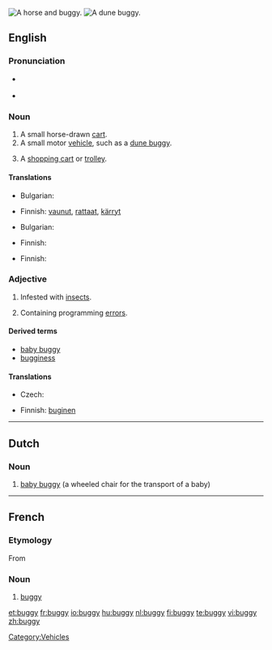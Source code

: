 [[Image:Herr's Mill Covered Bridge and Buggy 2600px.jpg|thumb|A horse and buggy.]]
[[Image:Beach buggy 1.jpg|thumb|A dune buggy.]]
{{also|Buggy}}
==English==

===Pronunciation===
* {{a|UK}} {{IPA|/bʌ.ɡi/}}
* {{rhymes|ʌɡi}}

===Noun===
{{en-noun|bugg|ies}}

# A small horse-drawn [[cart]].
# A small motor [[vehicle]], such as a [[dune buggy]].
# {{informal|predominantly southern|_|US}} A [[shopping cart]] or [[trolley]].

====Translations====
{{trans-top|A small horse-drawn cart}}
* Bulgarian: {{t|bg|кабриолет|m}}
{{trans-mid}}
* Finnish: [[vaunut]], [[rattaat]], [[kärryt]]
{{trans-bottom}}

{{trans-top|A small motor vehicle, such as a dune buggy}}
* Bulgarian: {{t|bg|бъги|n}}
{{trans-mid}}
* Finnish: {{t+|fi|mönkijä}}
{{trans-bottom}}

{{trans-top|A shopping cart or trolley}}
* Finnish: {{t+|fi|ostoskärryt}}
{{trans-mid}}
{{trans-bottom}}

===Adjective===
{{en-adj|bugg|ier}}

# Infested with [[insect]]s.
# {{computing}} Containing programming [[error]]s.

====Derived terms====
* [[baby buggy]]
* [[bugginess]]

====Translations====
{{trans-top|infested with insects}}
{{trans-mid}}
{{trans-bottom}}

{{trans-top|containing programming errors}}
* Czech: {{t-|cs|chybový|m}}
{{trans-mid}}
* Finnish: [[buginen]]
{{trans-bottom}}

[[Category:Vehicles]]

----

==Dutch==
{{wikipedia|lang=nl}}

===Noun===
{{infl|nl|noun|g=m}}

# [[baby buggy]] (a wheeled chair for the transport of a baby)

{{tbot entry|Dutch|baby buggy|2009|October|nl}}

----

==French==

===Etymology===
From {{etyl|en|fr}}

===Noun===
{{fr-noun|m|pl=buggies|pl2=buggys}}

# [[#English|buggy]] {{gloss|small vehicle}}

[[et:buggy]]
[[fr:buggy]]
[[io:buggy]]
[[hu:buggy]]
[[nl:buggy]]
[[fi:buggy]]
[[te:buggy]]
[[vi:buggy]]
[[zh:buggy]]